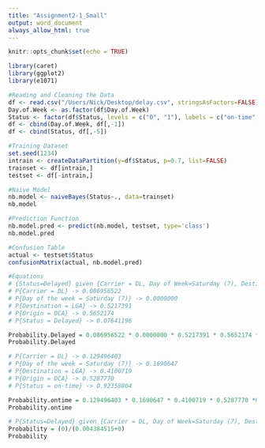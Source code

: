 ---
title: "Assignment2-1_Small"
output: word_document
always_allow_html: true
---

```{r setup, include=FALSE}
knitr::opts_chunk$set(echo = TRUE)
```

```{r}
library(caret)
library(ggplot2)
library(e1071)
```


```{r}
#Reading and Cleaning the Data
df <- read.csv("/Users/Nick/Desktop/delay.csv", stringsAsFactors=FALSE)
Day.of.Week <- as.factor(df$Day.of.Week)
Status <- factor(df$Status, levels = c("0", "1"), labels = c("on-time", "Delayed"))
df <- cbind(Day.of.Week, df[,-1])
df <- cbind(Status, df[,-5])
```

```{r}
#Training Dataset
set.seed(1234)
intrain <- createDataPartition(y=df$Status, p=0.7, list=FALSE)
trainset <- df[intrain,]
testset <- df[-intrain,]

#Naive Model
nb.model <- naiveBayes(Status~., data=trainset)
nb.model

#Prediction Function
nb.model.pred <- predict(nb.model, testset, type='class')
nb.model.pred

#Confusion Table
actual <- testset$Status
confusionMatrix(actual, nb.model.pred)

#Equations
# {Status=Delayed} given {Carrier = DL, Day of Week=Saturday (7), Destination = LGA, and Origin = DCA.}
# P{Carrier = DL} -> 0.086956522 
# P{Day of the week = Saturday (7)} -> 0.0000000
# P{Destination = LGA} -> 0.5217391
# P{Origin = DCA} -> 0.5652174 
# P{Status = Delayed} -> 0.07641196

Probability.Delayed = 0.086956522 * 0.0000000 * 0.5217391 * 0.5652174 * 0.07641196
Probability.Delayed

# P{Carrier = DL} -> 0.129496403 
# P{Day of the week = Saturday (7)} -> 0.1690647
# P{Destination = LGA} -> 0.4100719
# P{Origin = DCA} -> 0.5287770 
# P{Status = on-time} -> 0.92358804 

Probability.ontime = 0.129496403 * 0.1690647 * 0.4100719 * 0.5287770 *0.92358804
Probability.ontime

# P{Status=Delayed} given {Carrier = DL, Day of Week=Saturday (7), Destination = LGA, and Origin = DCA.}
Probability = (0)/(0.004384515+0)
Probability
```

